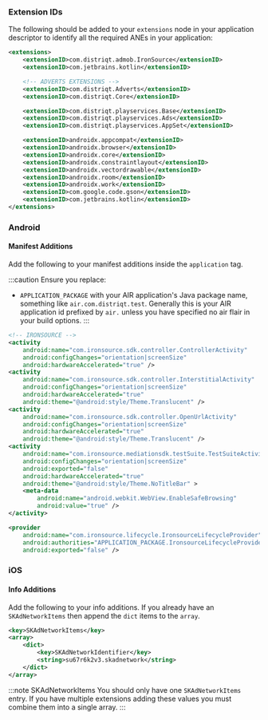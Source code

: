 
### Extension IDs

The following should be added to your `extensions` node in your application descriptor to identify all the required ANEs in your application:

```xml
<extensions>
	<extensionID>com.distriqt.admob.IronSource</extensionID>
	<extensionID>com.jetbrains.kotlin</extensionID>

	<!-- ADVERTS EXTENSIONS -->
	<extensionID>com.distriqt.Adverts</extensionID>
	<extensionID>com.distriqt.Core</extensionID>

	<extensionID>com.distriqt.playservices.Base</extensionID>
	<extensionID>com.distriqt.playservices.Ads</extensionID>
	<extensionID>com.distriqt.playservices.AppSet</extensionID>

	<extensionID>androidx.appcompat</extensionID>
	<extensionID>androidx.browser</extensionID>
	<extensionID>androidx.core</extensionID>
	<extensionID>androidx.constraintlayout</extensionID>
	<extensionID>androidx.vectordrawable</extensionID>
	<extensionID>androidx.room</extensionID>
	<extensionID>androidx.work</extensionID>
	<extensionID>com.google.code.gson</extensionID>
	<extensionID>com.jetbrains.kotlin</extensionID>
</extensions>
```

### Android

#### Manifest Additions

Add the following to your manifest additions inside the `application` tag. 

:::caution
Ensure you replace:
-  `APPLICATION_PACKAGE` with your AIR application's Java package name, something like `air.com.distriqt.test`. Generally this is your AIR application id prefixed by `air.` unless you have specified no air flair in your build options.
:::

```xml
<!-- IRONSOURCE -->
<activity
    android:name="com.ironsource.sdk.controller.ControllerActivity"
    android:configChanges="orientation|screenSize"
    android:hardwareAccelerated="true" />
<activity
    android:name="com.ironsource.sdk.controller.InterstitialActivity"
    android:configChanges="orientation|screenSize"
    android:hardwareAccelerated="true"
    android:theme="@android:style/Theme.Translucent" />
<activity
    android:name="com.ironsource.sdk.controller.OpenUrlActivity"
    android:configChanges="orientation|screenSize"
    android:hardwareAccelerated="true"
    android:theme="@android:style/Theme.Translucent" />
<activity
    android:name="com.ironsource.mediationsdk.testSuite.TestSuiteActivity"
    android:configChanges="orientation|screenSize"
    android:exported="false"
    android:hardwareAccelerated="true"
    android:theme="@android:style/Theme.NoTitleBar" >
    <meta-data
        android:name="android.webkit.WebView.EnableSafeBrowsing"
        android:value="true" />
</activity>

<provider
    android:name="com.ironsource.lifecycle.IronsourceLifecycleProvider"
    android:authorities="APPLICATION_PACKAGE.IronsourceLifecycleProvider"
    android:exported="false" />
```



### iOS

#### Info Additions

Add the following to your info additions. If you already have an `SKAdNetworkItems` then append the `dict` items to the `array`.

```xml
<key>SKAdNetworkItems</key>
<array>
    <dict>
        <key>SKAdNetworkIdentifier</key>
        <string>su67r6k2v3.skadnetwork</string>
    </dict>
</array>
```

:::note SKAdNetworkItems
You should only have one `SKAdNetworkItems` entry. If you have multiple extensions adding these values you must combine them into a single array.
:::

